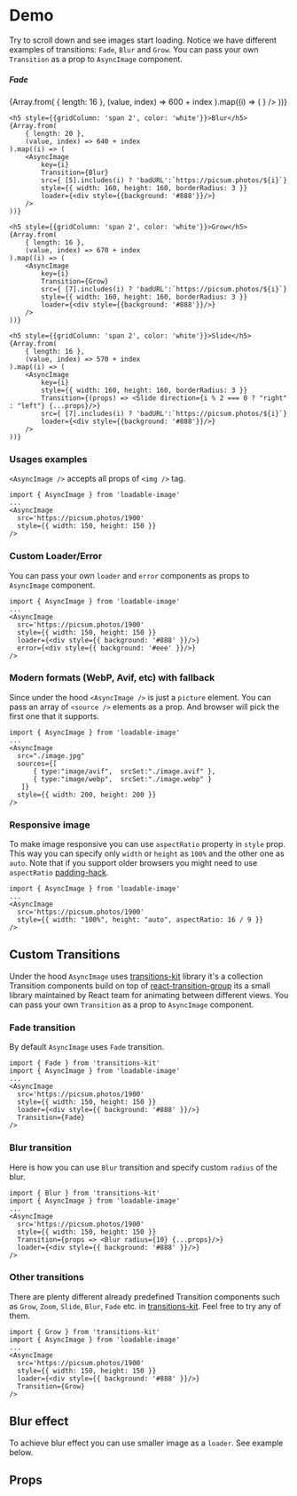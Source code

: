 
<Meta title='LoadableImage' of={ImageStories} />

# Demo
Try to scroll down and see images start loading. Notice we have  different examples of transitions: `Fade`, `Blur` and `Grow`.
You can pass your own `Transition` as a prop to `AsyncImage` component.
<div style={{
	gap: 4,
	padding: 16,
	borderRadius: 4,
	display: 'grid',
	justifyContent: 'center',
	gridTemplateColumns: 'auto auto',
	background: '#262626',
	overflow: 'scroll',
	height: 450,
}}>
	<h5 style={{gridColumn: 'span 2', color: 'white'}}>Fade</h5>
	{Array.from(
		{ length: 16 },
		(value, index) => 600 + index
	).map((i) => (
		<AsyncImage
			key={i}
			src={ [4].includes(i) ? 'badURL':`https://picsum.photos/${i}`}
			style={{ width: 160, height: 160, borderRadius: 3 }}
			loader={<div style={{background: '#888'}}/>}
		/>
	))}

	<h5 style={{gridColumn: 'span 2', color: 'white'}}>Blur</h5>
	{Array.from(
		{ length: 20 },
		(value, index) => 640 + index
	).map((i) => (
		<AsyncImage
			key={i}
			Transition={Blur}
			src={ [5].includes(i) ? 'badURL':`https://picsum.photos/${i}`}
			style={{ width: 160, height: 160, borderRadius: 3 }}
			loader={<div style={{background: '#888'}}/>}
		/>
	))}

	<h5 style={{gridColumn: 'span 2', color: 'white'}}>Grow</h5>
	{Array.from(
		{ length: 16 },
		(value, index) => 670 + index
	).map((i) => (
		<AsyncImage
			key={i}
			Transition={Grow}
			src={ [7].includes(i) ? 'badURL':`https://picsum.photos/${i}`}
			style={{ width: 160, height: 160, borderRadius: 3 }}
			loader={<div style={{background: '#888'}}/>}
		/>
	))}

	<h5 style={{gridColumn: 'span 2', color: 'white'}}>Slide</h5>
	{Array.from(
		{ length: 16 },
		(value, index) => 570 + index
	).map((i) => (
		<AsyncImage
			key={i}
			style={{ width: 160, height: 160, borderRadius: 3 }}
			Transition={(props) => <Slide direction={i % 2 === 0 ? "right" : "left"} {...props}/>}
			src={ [7].includes(i) ? 'badURL':`https://picsum.photos/${i}`}
			loader={<div style={{background: '#888'}}/>}
		/>
	))}
</div>

### Usages examples
`<AsyncImage />` accepts all props of `<img />` tag.
```tsx
import { AsyncImage } from 'loadable-image'
...
<AsyncImage
  src='https://picsum.photos/1900'
  style={{ width: 150, height: 150 }}
/>
```

### Custom Loader/Error
You can pass your own `loader` and `error` components as props to `AsyncImage` component.
```tsx
import { AsyncImage } from 'loadable-image'
...
<AsyncImage
  src='https://picsum.photos/1900'
  style={{ width: 150, height: 150 }}
  loader={<div style={{ background: '#888' }}/>}
  error={<div style={{ background: '#eee' }}/>}
/>
```

### Modern formats (WebP, Avif, etc) with fallback
Since under the hood `<AsyncImage />` is just a `picture` element. You can pass an array of `<source />` elements as a prop. And browser will pick the first one that it supports.
```tsx
import { AsyncImage } from 'loadable-image'
...
<AsyncImage
  src="./image.jpg"
  sources={[
      { type:"image/avif",  srcSet:"./image.avif" },
      { type:"image/webp",  srcSet:"./image.webp" }
   ]}
  style={{ width: 200, height: 200 }}
/>
```

### Responsive image
To make image responsive you can use `aspectRatio` property in `style` prop. This way you can specify only `width` or `height` as `100%` and the other one as `auto`.
Note that if you support older browsers you might need to use `aspectRatio` [padding-hack](https://nikitahl.com/css-aspect-ratio).
```tsx
import { AsyncImage } from 'loadable-image'
...
<AsyncImage
  src='https://picsum.photos/1900'
  style={{ width: "100%", height: "auto", aspectRatio: 16 / 9 }}
/>
```

## Custom Transitions
Under the hood `AsyncImage` uses [transitions-kit](https://github.com/denchiklut/transitions-kit) library
it's a collection Transition components build on top of [react-transition-group](https://github.com/reactjs/react-transition-group) its a small library maintained by React team for animating between different views.
You can pass your own `Transition` as a prop to `AsyncImage` component.

### Fade transition
By default `AsyncImage` uses `Fade` transition.
```tsx
import { Fade } from 'transitions-kit'
import { AsyncImage } from 'loadable-image'
...
<AsyncImage
  src='https://picsum.photos/1900'
  style={{ width: 150, height: 150 }}
  loader={<div style={{ background: '#888' }}/>}
  Transition={Fade}
/>
```

### Blur transition
Here is how you can use `Blur` transition and specify custom `radius` of the blur.
```tsx
import { Blur } from 'transitions-kit'
import { AsyncImage } from 'loadable-image'
...
<AsyncImage
  src='https://picsum.photos/1900'
  style={{ width: 150, height: 150 }}
  Transition={props => <Blur radius={10} {...props}/>}
  loader={<div style={{ background: '#888' }}/>}
/>
```

### Other transitions
There are plenty different already predefined Transition components such as `Grow`, `Zoom`, `Slide`, `Blur`, `Fade` etc.
in [transitions-kit](https://github.com/denchiklut/transitions-kit). Feel free to try any of them.
```tsx
import { Grow } from 'transitions-kit'
import { AsyncImage } from 'loadable-image'
...
<AsyncImage
  src='https://picsum.photos/1900'
  style={{ width: 150, height: 150 }}
  loader={<div style={{ background: '#888' }}/>}
  Transition={Grow}
/>
```

## Blur effect
To achieve blur effect you can use smaller image as a `loader`. See example below.
<Canvas of={ImageStories.Blur} sourceState='shown' />

## Props
<div style={{overflowX: 'auto'}}>
	<Controls of={ImageStories.Blur} />
</div>
